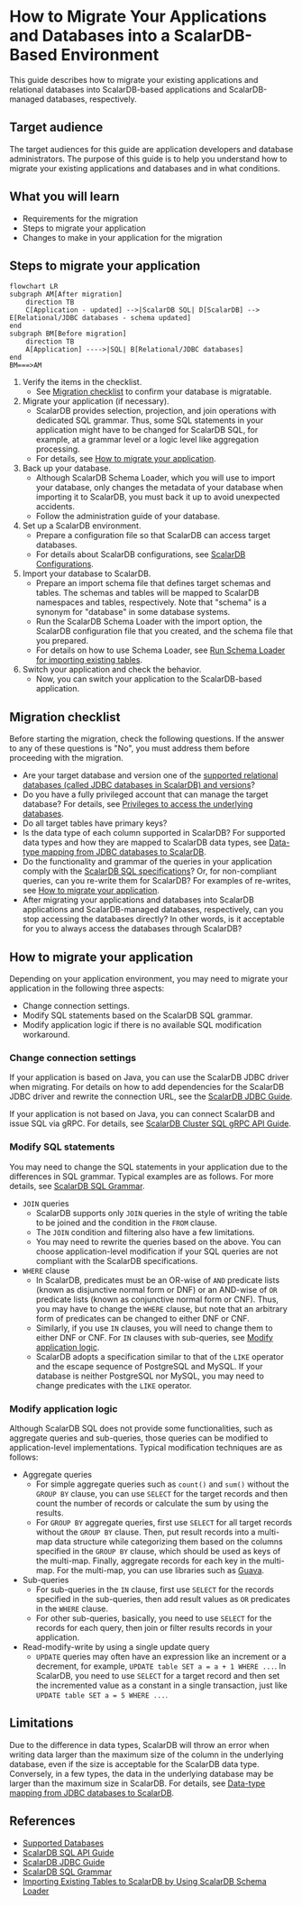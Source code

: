 # How to Migrate Your Applications and Databases into a ScalarDB-Based Environment

This guide describes how to migrate your existing applications and relational databases into ScalarDB-based applications and ScalarDB-managed databases, respectively.

## Target audience

The target audiences for this guide are application developers and database administrators. The purpose of this guide is to help you understand how to migrate your existing applications and databases and in what conditions.

## What you will learn

- Requirements for the migration
- Steps to migrate your application
- Changes to make in your application for the migration

## Steps to migrate your application

```mermaid
flowchart LR
subgraph AM[After migration]
    direction TB
    C[Application - updated] -->|ScalarDB SQL| D[ScalarDB] --> E[Relational/JDBC databases - schema updated]
end
subgraph BM[Before migration]
    direction TB
    A[Application] ---->|SQL| B[Relational/JDBC databases]
end
BM===>AM
```

1. Verify the items in the checklist.
   - See [Migration checklist](#migration-checklist) to confirm your database is migratable.
2. Migrate your application (if necessary).
   - ScalarDB provides selection, projection, and join operations with dedicated SQL grammar. Thus, some SQL statements in your application might have to be changed for ScalarDB SQL, for example, at a grammar level or a logic level like aggregation processing.
   - For details, see [How to migrate your application](#how-to-migrate-your-application).
3. Back up your database.
   - Although ScalarDB Schema Loader, which you will use to import your database, only changes the metadata of your database when importing it to ScalarDB, you must back it up to avoid unexpected accidents.
   - Follow the administration guide of your database.
4. Set up a ScalarDB environment.
   - Prepare a configuration file so that ScalarDB can access target databases.
   - For details about ScalarDB configurations, see [ScalarDB Configurations](../configurations.mdx).
5. Import your database to ScalarDB.
   - Prepare an import schema file that defines target schemas and tables. The schemas and tables will be mapped to ScalarDB namespaces and tables, respectively. Note that "schema" is a synonym for "database" in some database systems.
   - Run the ScalarDB Schema Loader with the import option, the ScalarDB configuration file that you created, and the schema file that you prepared.
   - For details on how to use Schema Loader, see [Run Schema Loader for importing existing tables](../schema-loader-import.mdx#run-schema-loader-for-importing-existing-tables).
6. Switch your application and check the behavior.
   - Now, you can switch your application to the ScalarDB-based application.

## Migration checklist

Before starting the migration, check the following questions. If the answer to any of these questions is "No", you must address them before proceeding with the migration.

- Are your target database and version one of the [supported relational databases (called JDBC databases in ScalarDB) and versions](../scalardb-supported-databases.mdx#jdbc-databases)?
- Do you have a fully privileged account that can manage the target database? For details, see [Privileges to access the underlying databases](../requirements.mdx#privileges-to-access-the-underlying-databases).
- Do all target tables have primary keys?
- Is the data type of each column supported in ScalarDB? For supported data types and how they are mapped to ScalarDB data types, see [Data-type mapping from JDBC databases to ScalarDB](../schema-loader-import.mdx#data-type-mapping-from-jdbc-databases-to-scalardb).
- Do the functionality and grammar of the queries in your application comply with the [ScalarDB SQL specifications](./grammar.mdx)? Or, for non-compliant queries, can you re-write them for ScalarDB? For examples of re-writes, see [How to migrate your application](#how-to-migrate-your-application).
- After migrating your applications and databases into ScalarDB applications and ScalarDB-managed databases, respectively, can you stop accessing the databases directly? In other words, is it acceptable for you to always access the databases through ScalarDB?

## How to migrate your application

Depending on your application environment, you may need to migrate your application in the following three aspects:
 
- Change connection settings.
- Modify SQL statements based on the ScalarDB SQL grammar.
- Modify application logic if there is no available SQL modification workaround.

### Change connection settings

If your application is based on Java, you can use the ScalarDB JDBC driver when migrating. For details on how to add dependencies for the ScalarDB JDBC driver and rewrite the connection URL, see the [ScalarDB JDBC Guide](./jdbc-guide.mdx).

If your application is not based on Java, you can connect ScalarDB and issue SQL via gRPC. For details, see [ScalarDB Cluster SQL gRPC API Guide](../scalardb-cluster/scalardb-cluster-sql-grpc-api-guide.mdx).

### Modify SQL statements

You may need to change the SQL statements in your application due to the differences in SQL grammar. Typical examples are as follows. For more details, see [ScalarDB SQL Grammar](./grammar.mdx).

- `JOIN` queries
  - ScalarDB supports only `JOIN` queries in the style of writing the table to be joined and the condition in the `FROM` clause.
  - The `JOIN` condition and filtering also have a few limitations.
  - You may need to rewrite the queries based on the above. You can choose application-level modification if your SQL queries are not compliant with the ScalarDB specifications.
- `WHERE` clause
  - In ScalarDB, predicates must be an OR-wise of `AND` predicate lists (known as disjunctive normal form or DNF) or an AND-wise of `OR` predicate lists (known as conjunctive normal form or CNF). Thus, you may have to change the `WHERE` clause, but note that an arbitrary form of predicates can be changed to either DNF or CNF.
  - Similarly, if you use `IN` clauses, you will need to change them to either DNF or CNF. For `IN` clauses with sub-queries, see [Modify application logic](#modify-application-logic).
  - ScalarDB adopts a specification similar to that of the `LIKE` operator and the escape sequence of PostgreSQL and MySQL. If your database is neither PostgreSQL nor MySQL, you may need to change predicates with the `LIKE` operator.

### Modify application logic

Although ScalarDB SQL does not provide some functionalities, such as aggregate queries and sub-queries, those queries can be modified to application-level implementations. Typical modification techniques are as follows:

- Aggregate queries
  - For simple aggregate queries such as `count()` and `sum()` without the `GROUP BY` clause, you can use `SELECT` for the target records and then count the number of records or calculate the sum by using the results.
  - For `GROUP BY` aggregate queries, first use `SELECT` for all target records without the `GROUP BY` clause. Then, put result records into a multi-map data structure while categorizing them based on the columns specified in the `GROUP BY` clause, which should be used as keys of the multi-map. Finally, aggregate records for each key in the multi-map. For the multi-map, you can use libraries such as [Guava](https://github.com/google/guava).
- Sub-queries
  - For sub-queries in the `IN` clause, first use `SELECT` for the records specified in the sub-queries, then add result values as `OR` predicates in the `WHERE` clause.
  - For other sub-queries, basically, you need to use `SELECT` for the records for each query, then join or filter results records in your application.
- Read-modify-write by using a single update query
  - `UPDATE` queries may often have an expression like an increment or a decrement, for example, `UPDATE table SET a = a + 1 WHERE ...`. In ScalarDB, you need to use `SELECT` for a target record and then set the incremented value as a constant in a single transaction, just like `UPDATE table SET a = 5 WHERE ...`.

## Limitations

Due to the difference in data types, ScalarDB will throw an error when writing data larger than the maximum size of the column in the underlying database, even if the size is acceptable for the ScalarDB data type. Conversely, in a few types, the data in the underlying database may be larger than the maximum size in ScalarDB. For details, see [Data-type mapping from JDBC databases to ScalarDB](../schema-loader-import.mdx#data-type-mapping-from-jdbc-databases-to-scalardb).

## References

- [Supported Databases](../scalardb-supported-databases.mdx)
- [ScalarDB SQL API Guide](./sql-api-guide.mdx)
- [ScalarDB JDBC Guide](./jdbc-guide.mdx)
- [ScalarDB SQL Grammar](./grammar.mdx)
- [Importing Existing Tables to ScalarDB by Using ScalarDB Schema Loader](../schema-loader-import.mdx)
